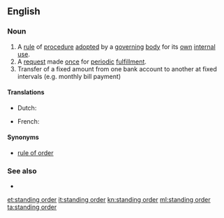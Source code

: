 ==English==

===Noun===
{{en-noun|head=[[standing]] [[order]]}}

# A [[rule]] of [[procedure]] [[adopt]]ed by a [[governing]] [[body]] for its [[own]] [[internal]] [[use]].
# A [[request]] made [[once]] for [[periodic]] [[fulfillment]].
# Transfer of a fixed amount from one bank account to another at fixed intervals (e.g. monthly bill payment)

====Translations====

{{trans-top|Regular transfer of fixed sum between bank accounts}}
* Dutch: {{t+|nl|domiciliëring|f}}
{{trans-mid}}
* French: {{t+|fr|domiciliation|f}}
{{trans-bottom}}

====Synonyms====
* {{sense|rule of procedure}} [[rule of order]]

===See also===
* {{pedialite}}

[[et:standing order]]
[[it:standing order]]
[[kn:standing order]]
[[ml:standing order]]
[[ta:standing order]]